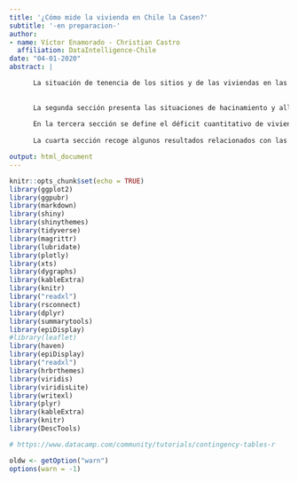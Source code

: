 ```yaml
---
title: '¿Cómo mide la vivienda en Chile la Casen?'
subtitle: '-en preparacion-'
author:
- name: Víctor Enamorado - Christian Castro
  affiliation: DataIntelligence-Chile
date: "04-01-2020"
abstract: |

      La situación de tenencia de los sitios y de las viviendas en las que habitan los hogares de la RMS. También se examinan los indicadores relacionados con la materialidad, estado de conservación, acceso a servicios básicos y calidad global de las viviendas, distinguiendo -en cada caso- por quintil de ingreso autónomo regional.
      
      
      La segunda sección presenta las situaciones de hacinamiento y allegamiento –tanto externo como interno- que enfrentan los hogares, distinguiendo también por quintil de ingreso autónomo regional.
      
      En la tercera sección se define el déficit cuantitativo de viviendas (a través de sus componentes), se examinan su nivel y evolución durante los últimos años, así como la distribución de este déficit entre los distintos quintiles de ingreso. Es necesario señalar que la magnitud del déficit habitacional cuantitativo medido en base a la encuesta Casen presenta diferencias importantes con aquella realizada por el Ministerio de Vivienda y Urbanismo (MINVU) en base al Censo de Población y Vivienda. Si bien, la definición conceptual de déficit habitacional es similar en ambos casos, existen diferencias debidas a las características de los instrumentos de medición utilizados, así como al hecho que la identificación de hogares y núcleos es diferente entre la Casen y el Censo. En esta sección también se examina el concepto de déficit cualitativo de viviendas, estableciéndose su magnitud y desagregación por quintil de ingreso.
      
      La cuarta sección recoge algunos resultados relacionados con las nuevas preguntas sobre entorno de las viviendas que fueron incorporadas, por primera vez, en el cuestionario de la encuesta Casen 2015. Concretamente, se presenta información sobre disponibilidad de distintas alternativas de equipamiento: servicios de transporte, centros educacionales, centros de salud, supermercado y almacenes, equipamiento deportivo y otros. Además, se presentan los resultados respecto de la incidencia de distintas situaciones de contaminación: acústica, basura en calles, plagas de insectos o de animales, del aire y/o malos olores, contaminación visual, etc.

output: html_document
---
```


```r
knitr::opts_chunk$set(echo = TRUE)
library(ggplot2)
library(ggpubr)
library(markdown)
library(shiny)
library(shinythemes)
library(tidyverse)
library(magrittr)
library(lubridate)
library(plotly)
library(xts)
library(dygraphs)
library(kableExtra)
library(knitr)
library("readxl")
library(rsconnect)
library(dplyr)
library(summarytools)
library(epiDisplay)
#library(leaflet)
library(haven)
library(epiDisplay)
library("readxl")
library(hrbrthemes)
library(viridis)
library(viridisLite)
library(writexl)
library(plyr)
library(kableExtra)
library(knitr)
library(DescTools)

# https://www.datacamp.com/community/tutorials/contingency-tables-r

oldw <- getOption("warn")
options(warn = -1)
```


